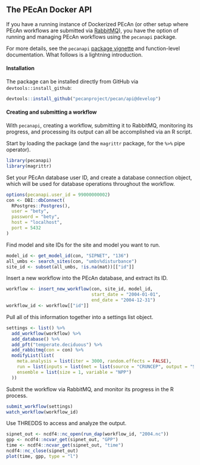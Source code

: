## The PEcAn Docker API {#pecan-api}

If you have a running instance of Dockerized PEcAn (or other setup where PEcAn workflows are submitted via [RabbitMQ](#rabbitmq)),
you have the option of running and managing PEcAn workflows using the `pecanapi` package.

For more details, see the `pecanapi` [package vignette](#pecanapi-vignette) and function-level documentation.
What follows is a lightning introduction.

#### Installation

The package can be installed directly from GitHub via `devtools::install_github`:

```r
devtools::install_github("pecanproject/pecan/api@develop")
```

#### Creating and submitting a workflow

With `pecanapi`, creating a workflow, submitting it to RabbitMQ, monitoring its progress, and processing its output can all be accomplished via an R script.

Start by loading the package (and the `magrittr` package, for the `%>%` pipe operator).

```r
library(pecanapi)
library(magrittr)
```

Set your PEcAn database user ID, and create a database connection object, which will be used for database operations throughout the workflow.

```r
options(pecanapi.user_id = 99000000002)
con <- DBI::dbConnect(
  RPostgres::Postgres(),
  user = "bety",
  password = "bety",
  host = "localhost",
  port = 5432
)
```

Find model and site IDs for the site and model you want to run.

```r
model_id <- get_model_id(con, "SIPNET", "136")
all_umbs <- search_sites(con, "umbs%disturbance")
site_id <- subset(all_umbs, !is.na(mat))[["id"]]
```

Insert a new workflow into the PEcAn database, and extract its ID.

```r
workflow <- insert_new_workflow(con, site_id, model_id,
                                start_date = "2004-01-01",
                                end_date = "2004-12-31")
workflow_id <- workflow[["id"]]
```

Pull all of this information together into a settings list object.

```r
settings <- list() %>%
  add_workflow(workflow) %>%
  add_database() %>%
  add_pft("temperate.deciduous") %>%
  add_rabbitmq(con = con) %>%
  modifyList(list(
    meta.analysis = list(iter = 3000, random.effects = FALSE),
    run = list(inputs = list(met = list(source = "CRUNCEP", output = "SIPNET", method = "ncss"))),
    ensemble = list(size = 1, variable = "NPP")
  ))
```

Submit the workflow via RabbitMQ, and monitor its progress in the R process.

```r
submit_workflow(settings)
watch_workflow(workflow_id)
```

Use THREDDS to access and analyze the output.

```r
sipnet_out <- ncdf4::nc_open(run_dap(workflow_id, "2004.nc"))
gpp <- ncdf4::ncvar_get(sipnet_out, "GPP")
time <- ncdf4::ncvar_get(sipnet_out, "time")
ncdf4::nc_close(sipnet_out)
plot(time, gpp, type = "l")
```
